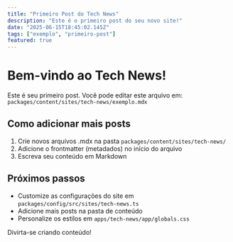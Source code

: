 ```yaml
---
title: "Primeiro Post do Tech News"
description: "Este é o primeiro post do seu novo site!"
date: "2025-06-15T18:45:02.145Z"
tags: ["exemplo", "primeiro-post"]
featured: true
---
```


# Bem-vindo ao Tech News!

Este é seu primeiro post. Você pode editar este arquivo em:
`packages/content/sites/tech-news/exemplo.mdx`

## Como adicionar mais posts

1. Crie novos arquivos .mdx na pasta `packages/content/sites/tech-news/`
2. Adicione o frontmatter (metadados) no início do arquivo
3. Escreva seu conteúdo em Markdown

## Próximos passos

- Customize as configurações do site em `packages/config/src/sites/tech-news.ts`
- Adicione mais posts na pasta de conteúdo
- Personalize os estilos em `apps/tech-news/app/globals.css`

Divirta-se criando conteúdo!